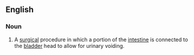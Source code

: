 ==English==

===Noun===
{{en-noun|augmentation cystoplasties}}

# {{lb|en|medicine}} A [[surgical]] procedure in which a portion of the [[intestine]] is connected to the [[bladder]] head to allow for urinary voiding.